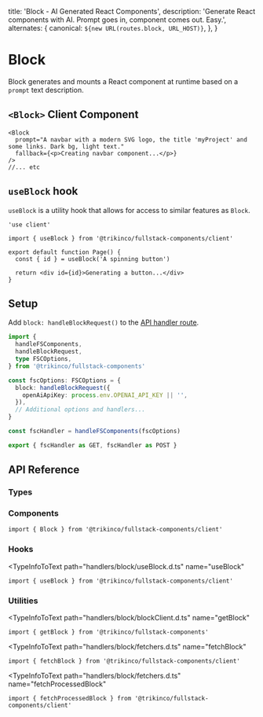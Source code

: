 
  title: 'Block - AI Generated React Components',
  description:
    'Generate React components with AI. Prompt goes in, component comes out. Easy.',
  alternates: {
    canonical: `${new URL(routes.block, URL_HOST)}`,
  },
}

# Block

Block generates and mounts a React component at runtime based on a `prompt` text description.

## `<Block>` Client Component

<Example className="w-full xl:w-auto xl:-mx-10 2xl:-mx-28">
  <Blocks />
</Example>

```tsx
<Block
  prompt="A navbar with a modern SVG logo, the title 'myProject' and some links. Dark bg, light text."
  fallback={<p>Creating navbar component...</p>}
/>
//... etc
```

## `useBlock` hook

`useBlock` is a utility hook that allows for access to similar features as `Block`.

```tsx
'use client'

import { useBlock } from '@trikinco/fullstack-components/client'

export default function Page() {
  const { id } = useBlock('A spinning button')

  return <div id={id}>Generating a button...</div>
}
```

## Setup

Add `block: handleBlockRequest()` to the [API handler route](/docs/get-started/#setup).

```ts title="app/api/fsutils/[...fscomponents]/route.ts"
import {
  handleFSComponents,
  handleBlockRequest,
  type FSCOptions,
} from '@trikinco/fullstack-components'

const fscOptions: FSCOptions = {
  block: handleBlockRequest({
    openAiApiKey: process.env.OPENAI_API_KEY || '',
  }),
  // Additional options and handlers...
}

const fscHandler = handleFSComponents(fscOptions)

export { fscHandler as GET, fscHandler as POST }
```

## API Reference

### Types

<TypeInfoToText
  path="handlers/block/models.d.ts"
  name="BlockOptions"
  description="Block API handler route options."
/>

<TypeInfoToText
  path="handlers/block/models.d.ts"
  name="BlockRequestBody"
  description="Block request body."
/>

<TypeInfoToText
  path="handlers/block/models.d.ts"
  name="BlockResult"
  description="Block result after processing."
/>

<TypeInfoToText
  path="chatGptService.d.ts"
  name="ChatGptCompletionResponse"
  description="The response body for `getBlock`."
/>

### Components

<TypeInfoToText path="components/Block.d.ts" name="BlockProps" />

<TypeInfoToText path="components/Block.d.ts" name="Block">

```tsx
import { Block } from '@trikinco/fullstack-components/client'
```

</TypeInfoToText>

### Hooks

<TypeInfoToText
  path="handlers/block/useBlock.d.ts"
  name="useBlock"
>

```tsx
import { useBlock } from '@trikinco/fullstack-components/client'
```

</TypeInfoToText>

### Utilities

<TypeInfoToText
  path="handlers/block/blockClient.d.ts"
  name="getBlock"
>

```tsx
import { getBlock } from '@trikinco/fullstack-components'
```

</TypeInfoToText>

<TypeInfoToText
  path="handlers/block/fetchers.d.ts"
  name="fetchBlock"
>

```tsx
import { fetchBlock } from '@trikinco/fullstack-components/client'
```

</TypeInfoToText>

<TypeInfoToText
  path="handlers/block/fetchers.d.ts"
  name="fetchProcessedBlock"
>

```tsx
import { fetchProcessedBlock } from '@trikinco/fullstack-components/client'
```

</TypeInfoToText>
